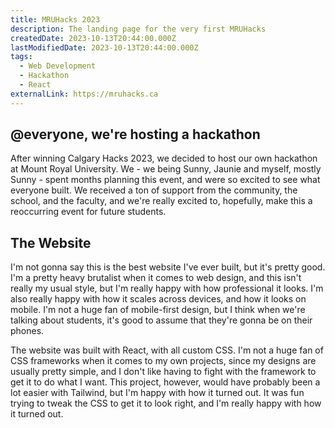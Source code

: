 ```yaml
---
title: MRUHacks 2023
description: The landing page for the very first MRUHacks
createdDate: 2023-10-13T20:44:00.000Z
lastModifiedDate: 2023-10-13T20:44:00.000Z
tags:
  - Web Development
  - Hackathon
  - React
externalLink: https://mruhacks.ca
---
```

## @everyone, we're hosting a hackathon

After winning Calgary Hacks 2023, we decided to host our own hackathon at Mount Royal University. We - we being Sunny, Jaunie and myself, mostly Sunny - spent months planning this event, and were so excited to see what everyone built. We received a ton of support from the community, the school, and the faculty, and we're really excited to, hopefully, make this a reoccurring event for future students.

## The Website

I'm not gonna say this is the best website I've ever built, but it's pretty good. I'm a pretty heavy brutalist when it comes to web design, and this isn't really my usual style, but I'm really happy with how professional it looks. I'm also really happy with how it scales across devices, and how it looks on mobile. I'm not a huge fan of mobile-first design, but I think when we're talking about students, it's good to assume that they're gonna be on their phones.

The website was built with React, with all custom CSS. I'm not a huge fan of CSS frameworks when it comes to my own projects, since my designs are usually pretty simple, and I don't like having to fight with the framework to get it to do what I want. This project, however, would have probably been a lot easier with Tailwind, but I'm happy with how it turned out. It was fun trying to tweak the CSS to get it to look right, and I'm really happy with how it turned out.
